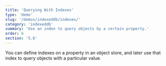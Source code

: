 ```yaml
---
title: 'Querying With Indexes'
type: 'demo'
slug: '/demos/indexeddb/indexes/'
category: 'indexeddb'
summary: 'Use an index to query objects by a certain property.'
order: 6
section: '5.6'
---
```


You can define indexes on a property in an object store, and later use that index to query objects with a particular value.